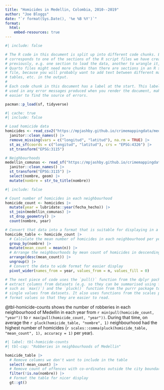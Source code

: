 ```yaml
---
title: "Homicides in Medellin, Colombia, 2010--2019"
author: "Joe Bloggs"
date: "`r format(Sys.Date(), '%e %B %Y')`"
format:
  html:
    embed-resources: true
---
```


```r
#| include: false

# The R code in this document is split up into different code chunks. Each chunk
# corresponds to one of the sections of the R script files we have created
# previously, e.g. one section to load the data, another to wrangle it, etc.
# Quarto files might need more chunks than there are sections in an R script
# file, because you will probably want to add text between different maps,
# tables, etc. in the output.
# 
# Each code chunk in this document has a label at the start. This label will be
# used in any error messages produced when you render the document, making it
# easier to find the source of errors.

pacman::p_load(sf, tidyverse)
```

```r
#| cache: true
#| include: false

# Load homicide data
homicides <- read_csv2("https://mpjashby.github.io/crimemappingdata/medellin_homicides.csv") |>
  janitor::clean_names() |> 
  remove_missing(vars = c("longitud", "latitud"), na.rm = TRUE) |> 
  st_as_sf(coords = c("longitud", "latitud"), crs = "EPSG:4326") |> 
  st_transform("EPSG:3115")

# Neighbourhoods
medellin_comunas <- read_sf("https://mpjashby.github.io/crimemappingdata/medellin_comunas.gpkg") |> 
  janitor::clean_names() |> 
  st_transform("EPSG:3115") |> 
  select(nombre, geom) |> 
  mutate(nombre = str_to_title(nombre))
```

```r
#| include: false

# Count number of homicides in each neighbourhood
homicide_count <- homicides |> 
  mutate(year = lubridate::year(fecha_hecho)) |> 
  st_join(medellin_comunas) |> 
  st_drop_geometry() |> 
  count(nombre, year)

# Convert that data into a format that is suitable for displaying in a table
homicide_table <- homicide_count |> 
  # Calculate the mean number of homicides in each neighbourhood per year
  group_by(nombre) |> 
  mutate(mean_count = mean(n)) |> 
  # Arrange the neighbourhoods by mean count of homicides in descending order
  arrange(desc(mean_count)) |> 
  ungroup() |> 
  # Convert the data to wide format for easier display
  pivot_wider(names_from = year, values_from = n, values_fill = 0)

# The next piece of code uses the `pull()` function from the dplyr package to
# extract columns from datasets (e.g. so they can be summarised using functions
# such as `max()`) and the `pluck()` function from the purrr package to extract
# single values from datasets. It also uses functions from the scales package to
# format values so that they are easier to read.
```

@tbl-homicide-counts shows the number of robberies in each neighbourhood of Medellin in each year from `r min(pull(homicide_count, "year"))` to `r max(pull(homicide_count, "year"))`. During that time, on average the `r pluck(homicide_table, "nombre", 1)` neighbourhood had the highest number of homicides (`r scales::comma(pluck(homicide_table, "mean_count", 1), accuracy = 1)` per year).

```r
#| label: tbl-homicide-counts
#| tbl-cap: "Robberies in neighbourhoods of Medellin"

homicide_table |> 
  # Remove columns we don't want to include in the table
  select(-mean_count) |> 
  # Remove count of offences with co-ordinates outside the city boundary
  filter(!is.na(nombre)) |> 
  # Format the table for nicer display
  gt::gt()
```
